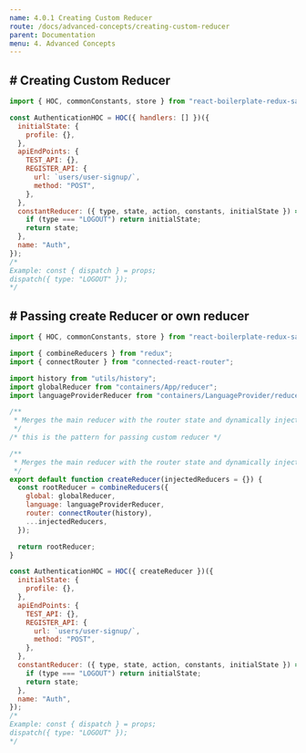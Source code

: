 ```yaml
---
name: 4.0.1 Creating Custom Reducer
route: /docs/advanced-concepts/creating-custom-reducer
parent: Documentation
menu: 4. Advanced Concepts
---
```


## # Creating Custom Reducer

```javascript {.line-numbers}
import { HOC, commonConstants, store } from "react-boilerplate-redux-saga-hoc";

const AuthenticationHOC = HOC({ handlers: [] })({
  initialState: {
    profile: {},
  },
  apiEndPoints: {
    TEST_API: {},
    REGISTER_API: {
      url: `users/user-signup/`,
      method: "POST",
    },
  },
  constantReducer: ({ type, state, action, constants, initialState }) => {
    if (type === "LOGOUT") return initialState;
    return state;
  },
  name: "Auth",
});
/*
Example: const { dispatch } = props;
dispatch({ type: "LOGOUT" });
*/
```

## # Passing create Reducer or own reducer

```javascript {.line-numbers}
import { HOC, commonConstants, store } from "react-boilerplate-redux-saga-hoc";

import { combineReducers } from "redux";
import { connectRouter } from "connected-react-router";

import history from "utils/history";
import globalReducer from "containers/App/reducer";
import languageProviderReducer from "containers/LanguageProvider/reducer";

/**
 * Merges the main reducer with the router state and dynamically injected reducers
 */
/* this is the pattern for passing custom reducer */

/**
 * Merges the main reducer with the router state and dynamically injected reducers
 */
export default function createReducer(injectedReducers = {}) {
  const rootReducer = combineReducers({
    global: globalReducer,
    language: languageProviderReducer,
    router: connectRouter(history),
    ...injectedReducers,
  });

  return rootReducer;
}

const AuthenticationHOC = HOC({ createReducer })({
  initialState: {
    profile: {},
  },
  apiEndPoints: {
    TEST_API: {},
    REGISTER_API: {
      url: `users/user-signup/`,
      method: "POST",
    },
  },
  constantReducer: ({ type, state, action, constants, initialState }) => {
    if (type === "LOGOUT") return initialState;
    return state;
  },
  name: "Auth",
});
/*
Example: const { dispatch } = props;
dispatch({ type: "LOGOUT" });
*/
```
